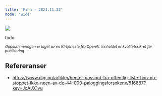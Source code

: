 ```yaml
---
title: 'Finn - 2021.11.22'
mode: 'wide'
---
```


<Frame>
<img src="/images/finn.png" />
</Frame>

todo

<sup><i>Oppsummeringen er laget av en KI-tjeneste fra OpenAI. Innholdet er kvalitetssikret før publisering</i></sup>

## Refereranser
- https://www.digi.no/artikler/hentet-passord-fra-offentlig-liste-finn-no-stoppet-ikke-noen-av-de-44-000-paloggingsforsokene/516887?key=JoAJX1vu
